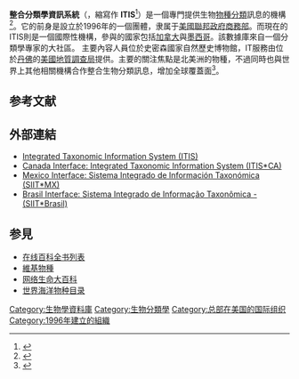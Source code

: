 {{Infobox organization
|name = 整合分類學資訊系統
| native_name         = Integrated Taxonomic Information System
| logo                = File:ITIS logo.svg
| logo_size           = 160px
| logo_alt            = 
| logo_caption        = 
|formerly = 
|formation =1996年
|founding_location = 
|website = [https://www.itis.gov/index.html www.itis.gov]
|subsid = 
}}
'''整合分類學資訊系統'''（{{lang-en|Integrated Taxonomic Information System}}，縮寫作 '''ITIS'''<ref>{{cite book | title=Interior, Environment, and Related Agencies Appropriations for 2011: Hearings Before a Subcommittee of the Committee on Appropriations, House of Representatives, One Hundred Eleventh Congress, Second Session | publisher=U.S. Government Printing Office | series= | issue= | year=2010 | isbn= | url=https://books.google.com/books?id=cdnneD-aMiwC&pg=PA931 | access-date= | page=931 | archive-date=2021-11-08 | archive-url=https://web.archive.org/web/20211108074808/https://books.google.com/books?id=cdnneD-aMiwC&pg=PA931 | dead-url=no }}</ref>）是一個專門提供生物[[物種|物種]][[分类学|分類]]訊息的機構<ref name="memorandum of understanding">{{cite web|title=ITIS Memorandum of Understanding|url=http://www.itis.gov/mou.html|accessdate=2008-04-04|publisher=Integrated Taxonomic Information System|archive-date=2021-03-24|archive-url=https://web.archive.org/web/20210324003544/https://www.itis.gov/mou.html|dead-url=no}}</ref>。它的前身是設立於1996年的一個團體，隶属于[[美國|美國]][[美國聯邦政府|聯邦政府]][[美国商务部|商務部]]。而現在的ITIS則是一個國際性機構，參與的國家包括[[加拿大|加拿大]]與[[墨西哥|墨西哥]]。該數據庫來自一個分類學專家的大社區。 主要內容人員位於史密森國家自然歷史博物館，IT服務由位於[[丹佛|丹佛]]的[[美國地質調查局|美國地質調查局]]提供。主要的關注焦點是北美洲的物種，不過同時也與世界上其他相關機構合作整合生物分類訊息，增加全球覆蓋面<ref name="Stuff">{{Cite journal|title=Monitoring International Wildlife Trade with Coded Species Data: Coding Species Trade Data|url=http://doi.wiley.com/10.1111/j.1523-1739.2007.00857.x|date=2008-02-XX|journal=Conservation Biology|issue=1|doi=10.1111/j.1523-1739.2007.00857.x|volume=22|pages=4–7|language=en}}</ref>。

== 参考文献 ==
{{Reflist}}

== 外部連結 ==
* [http://www.itis.gov/ Integrated Taxonomic Information System (ITIS)] {{Wayback|url=http://www.itis.gov/ |date=20110219113949 }} 
* [http://www.cbif.gc.ca/pls/itisca/taxaget?p_ifx=cbif Canada Interface: Integrated Taxonomic Information System (ITIS*CA)] {{Wayback|url=http://www.cbif.gc.ca/pls/itisca/taxaget?p_ifx=cbif |date=20060404063104 }}
* [https://web.archive.org/web/20070613064313/http://siit.conabio.gob.mx/ Mexico Interface: Sistema Integrado de Información Taxonómica (SIIT*MX)]
* [http://www.cbif.gc.ca/pls/itisca/taxaget?p_ifx=cria&p_lang=pt Brasil Interface: Sistema Integrado de Informação Taxonômica - (SIIT*Brasil)]{{dead link|date=2017年12月|bot=InternetArchiveBot|fix-attempted=yes}}

== 参見 ==
* [[在线百科全书列表|在线百科全书列表]]
* [[維基物種|維基物種]]
* [[网络生命大百科|网络生命大百科]]
* [[世界海洋物种目录|世界海洋物种目录]]

[[Category:生物學資料庫|Category:生物學資料庫]]
[[Category:生物分類學|Category:生物分類學]]
[[Category:总部在美国的国际组织|Category:总部在美国的国际组织]]
[[Category:1996年建立的組織|Category:1996年建立的組織]]